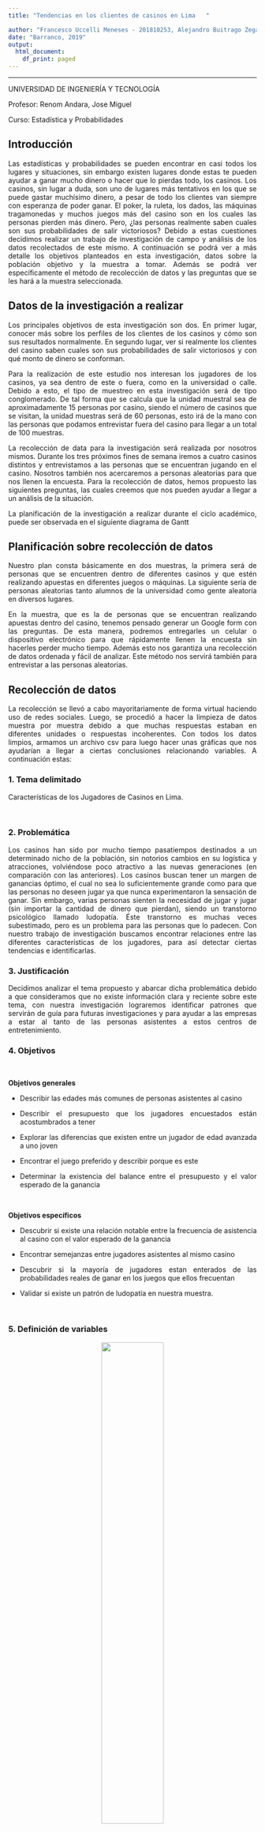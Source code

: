 ```yaml
---
title: "Tendencias en los clientes de casinos en Lima   "

author: "Francesco Uccelli Meneses - 201810253, Alejandro Buitrago Zegarra - 201820079, Carlos Mazuelos Selem - 201810195, Santiago Madariaga Collado - 201810677"
date: "Barranco, 2019"
output:
  html_document:
    df_print: paged
---
```


---

UNIVERSIDAD DE INGENIERÍA Y TECNOLOGÍA 


Profesor:
Renom Andara, Jose Miguel

Curso:
Estadística y Probabilidades
 


## Introducción

Las estadísticas y probabilidades se pueden encontrar en casi todos los lugares y situaciones, sin embargo existen lugares donde estas te pueden ayudar a ganar mucho dinero o hacer que lo pierdas todo, los casinos. Los casinos, sin lugar a duda, son uno de lugares más tentativos en los que se puede gastar muchísimo dinero, a pesar de todo los clientes van siempre con esperanza de poder ganar. El poker, la ruleta, los dados, las máquinas tragamonedas y muchos juegos más del casino son en los cuales las personas pierden más dinero. Pero, ¿las personas realmente saben cuales son sus probabilidades de salir victoriosos? Debido a estas cuestiones decidimos realizar un trabajo de investigación de campo y análisis de los datos recolectados de este mismo. A continuación se podrá ver a más detalle los objetivos planteados en esta investigación, datos sobre la población objetivo y la muestra a tomar. Además se podrá ver específicamente el método de recolección de datos y las preguntas que se les hará a la muestra seleccionada.

## Datos de la investigación a realizar

Los principales objetivos de esta investigación son dos. En primer lugar, conocer más sobre los perfiles de los clientes de los casinos y cómo son sus resultados normalmente. En segundo lugar, ver si realmente los clientes del casino saben cuales son sus probabilidades de salir victoriosos y con qué monto de dinero se conforman. 

Para la realización de este estudio nos interesan los jugadores de los casinos, ya sea dentro de este o fuera, como en la universidad o calle. Debido a esto, el tipo de muestreo en esta investigación será de tipo conglomerado. De tal forma que se calcula que la unidad muestral sea de aproximadamente 15 personas por casino, siendo el número de casinos que se visitan, la unidad muestras será de 60 personas, esto irá de la mano con las personas que podamos entrevistar fuera del casino para llegar a un total de 100 muestras.

La recolección de data para la investigación será realizada por nosotros mismos. Durante los tres próximos fines de semana iremos  a cuatro casinos distintos y entrevistamos a las personas que se encuentran jugando en el casino. Nosotros también nos acercaremos a personas aleatorias para que nos llenen la encuesta. Para la recolección de datos, hemos propuesto las siguientes preguntas, las cuales creemos que nos pueden ayudar a llegar a un análisis de la situación. 


La planificación de la investigación a realizar  durante el ciclo académico, puede ser observada en el siguiente diagrama de Gantt


## Planificación sobre recolección de datos 

Nuestro plan consta básicamente en dos muestras, la primera será de personas que se encuentren dentro de diferentes casinos y que estén realizando apuestas en diferentes juegos o máquinas. La siguiente sería de personas aleatorias tanto alumnos de la universidad como gente aleatoria en diversos lugares.

En la muestra, que es la de personas que se encuentran realizando apuestas dentro del casino, tenemos pensado generar un Google form con las preguntas. De esta manera, podremos entregarles un celular o dispositivo electrónico para que rápidamente llenen la encuesta sin hacerles perder mucho tiempo. Además esto nos garantiza una recolección de datos ordenada y fácil de analizar. Este método nos servirá también para entrevistar a las personas aleatorias.


## Recolección de datos

La recolección se llevó a cabo mayoritariamente de forma virtual haciendo uso de redes sociales. Luego, se procedió a hacer la limpieza de datos muestra por muestra debido a que muchas respuestas estaban en diferentes unidades o respuestas incoherentes. Con todos los datos limpios, armamos un archivo csv para luego hacer unas gráficas que nos ayudarían a llegar a ciertas conclusiones relacionando variables. A continuación estas:



<style>
body {
text-align: justify}
</style>



### 1. Tema delimitado

Características de los Jugadores de Casinos en Lima.

<br>

### 2. Problemática

Los casinos han sido por mucho tiempo pasatiempos destinados a un determinado nicho de la población, sin notorios cambios en su logística y atracciones, volviéndose poco atractivo a las nuevas generaciones (en comparación con las anteriores). Los casinos buscan tener un margen de ganancias óptimo, el cual no sea lo suficientemente grande como para que las personas no deseen jugar ya que nunca experimentaron la sensación de ganar. Sin embargo, varias personas sienten la necesidad de jugar y jugar (sin importar la cantidad de dinero que pierdan), siendo un transtorno psicológico llamado ludopatía. Éste transtorno es muchas veces subestimado, pero es un problema para las personas que lo padecen. Con nuestro trabajo de investigación buscamos encontrar relaciones entre las diferentes características de los jugadores, para así detectar ciertas tendencias e identificarlas.
<br>


### 3. Justificación

Decidimos analizar el tema propuesto y abarcar dicha problemática debido a que consideramos que no existe información clara y reciente sobre este tema, con nuestra investigación lograremos identificar patrones que servirán de guía para futuras investigaciones y para ayudar a las empresas a estar al tanto de las personas asistentes a estos centros de entretenimiento.
<br>


### 4. Objetivos


<br>

**Objetivos generales**

* Describir las edades más comunes de personas asistentes al casino

* Describir el presupuesto que los jugadores encuestados están acostumbrados a tener

* Explorar las diferencias que existen entre un jugador de edad avanzada a uno joven

* Encontrar el juego preferido y describir porque es este

* Determinar la existencia del balance entre el presupuesto y el valor esperado de la ganancia

<br>


**Objetivos específicos**

* Descubrir si existe una relación notable entre la frecuencia de asistencia al casino con el valor esperado de la ganancia

* Encontrar semejanzas entre jugadores asistentes al mismo casino

* Descubrir si la mayoría de jugadores estan enterados de las probabilidades reales de ganar en los juegos que ellos frecuentan

* Validar si existe un patrón de ludopatía en nuestra muestra.
<br>

<br>




### 5. Definición de variables

<center> ![](preguntas.png){width=50%} </center>


### 6. Preguntas de investigación:


**Preguntas descriptivas:**

1 ¿Cuál es el casino más visitado?

2 ¿Los integrantes de la muestra tienen idea de sus reales posibilidades de ganar?

3 ¿Quiénes tienen mayor interés en el casino (hombres o mujeres)?

4 ¿Cuál es el juego preferido?

5 ¿Cuál es el resultado más frecuente (ganar o perder)?

6 ¿A qué edad en promedio se empezo a ir al casino?



**Preguntas exploratorias:**

7 ¿Existe relación entre el presupuesto y la edad?

8 ¿La ganancia esperada tiene relación con el presupuesto?

9 ¿Existe relación entre la satisfaccion obtenida al jugar y el resultado general (ganar o perder frecuentemente) ? 

10 ¿Qué diferencias hay en pérdida aceptada y 


**Preguntas inferenciales:**

11 ¿La frecuencia con la que una persona asiste al casino influye sobre su aceptación de pérdida?

12 ¿Las personas que asisten más de 5 veces al mes creen que ganan siempre?

**Preguntas predictivas:**

13 ¿Se puede conocer la satisfacción de un cliente sabiendo la frecuencia mensual?

14 ¿Es posible predecir la ganancia esperada de un jugador sabiendo su nivel de satisfacción al jugar?

**Preguntas mecanísticas**

15 ¿Cómo afecta a la tolerancia a perder el conocimiento sobre las probabilidades de ganar?

16 ¿De qué manera determina la edad la regularidad de los clientes?

**Preguntas casuales**

17 ¿Qué factores influyen en el juego preferido de los clientes?

18 ¿Qué factores determinan la ganancia máxima? 

  

```r


library("graphics")

library("grid")
library("ggplot2") # beautiful graphs

library("ggthemes") # nice themes for ggplot2

library("ggbeeswarm") # "beeswarm" plots

library("cowplot") # arrrange graphs

library("pander") # nice tables

library("psych") # nice table of descriptive statistics

library("fdth") # carga la extensión fdth (para el calculo de distribución de frecuencias.

DF<-readr::read_csv("Casino.csv")
DF$`Ganancia maxima`<-round(DF$`Ganancia maxima`)
DF$`Perdida Maxima`<-round(DF$`Perdida Maxima`)
DF$Presupuesto<-round(DF$Presupuesto)

```


### Respuetas a las preguntas

**Preguntas descriptivas:**

* ¿Cuál es el casino más visitado?

```r
###<
a<-table(DF$Casino)

```


* ¿Los integrantes de la muestra tienen idea de sus reales posibilidades de ganar?

```r
na.omit(DF)
al<-table(DF$`Probabilidad de Ganar`)
plot(al, xlab = "Probabilidad de ganar", ylab="Cantidad de clientes")
```

¿Quiénes tienen mayor interés en el casino (hombres o mujeres)?

```r

sas_hombres<-DF[which(DF$Sexo=="Hombre"),]$Satisfaccion
sas_mujeres<-DF[which(DF$Sexo=="Mujer"),]$Satisfaccion
 boxplot(sas_hombres,sas_mujeres,col=c("cyan2","skyblue2"),main="Sexo",ylab="Inter[es en el casino", names=c("Hombre","Mujer"))
abline(h=mean(sas_hombres),col="skyblue2",lwd=2)
abline(h=mean(sas_mujeres),col="cyan2",lwd=2)
```


¿Cuál es el juego más jugado?

```r
a<-table(DF$`Juego preferido`)
barplot(a, col = "1")
##

```


¿Cuál es el resultado más frecuente (ganar o perder)?

```r
a<-table(DF$Resultado)
barplot(a)
###
```



¿A qué edad en promedio se empezo a ir al casino?


```r
barplot(table(DF$`Edad de primera vez`), main = "Edades")

```





### Respuesta a preguntas exploratorias:

¿Existe una relacion entre presupuesto y edad?



```r
plot(DF$Edad,DF$Presupuesto,xlab="Edad",ylab="Presupuesto",col="blue")
```



¿La ganancia esperada tiene relación con el presupuesto?

```r
table(DF$`Ganancia maxima`, DF$Presupuesto)

plot(DF[which(DF$`Ganancia maxima`<800),]$`Ganancia maxima`, DF[which(DF$`Ganancia maxima`<800),]$Presupuesto,xlab="Ganancia maxima",ylab="Presupuesto", main="Ganancia vs presupuesto")
```




* ¿Existe relación entre la satisfaccion obtenida al jugar y el resultado general (ganar o perder frecuentemente) ? 


```r
boxplot(DF$Satisfaccion~DF$Resultado)
plot(DF$Presupuesto~DF$Satisfaccion)
ggplot(data = DF,aes(x=DF$Resultado,y=DF$Satisfaccion,fill=DF$Resultado))+geom_boxplot()+labs(title = "Satisfaccion por resultado",x="Resultado",y="Satisfaccion")+geom_hline(yintercept=7,color="red")+geom_hline(yintercept=6.625,color="green")+geom_hline(yintercept=4.142857,color="blue")
mean(DF[which(DF$Resultado=="Gana"),]$Satisfaccion)
mean(DF[which(DF$Resultado=="Pierde"),]$Satisfaccion)
mean(DF[which(DF$Resultado=="Ninguna"),]$Satisfaccion)
```

### Preguntas inferenciales




¿Es coherente afirmar que un cliente con alta satisfacción asiste constantemente al casino y su perdida esperada es relativamente mayor?

Para responder la pregunta, usamos una grafica que represente la satisfaccion vs la frecuencia mensual de asistencia del jugador. Luego, por medio de la funcion geom_smooth, usamos el modelo de regresion lineal "lm" para intentar hallar una relación:

```r
k<-ggplot(data = DF, aes(x=DF$Satisfaccion,y=DF$`Frecuencia mensual`))
k+geom_point()

mm <- lm(DF$`Frecuencia mensual`~DF$Satisfaccion)
summary(mm)
satis<-subset(DF, DF$Satisfaccion>=6)
y=0.025
d=0.025

gg<-k +  stat_density2d(aes(fill = ..density..^0.5), geom = "tile", contour = FALSE, n = 200) +   scale_fill_continuous(low = "white", high = "dodgerblue4")
gg+geom_smooth(method = lm, se=FALSE)+ylim(0,15) + labs(x="Satisfaccion", y="Frecuencia mensual", fill="Densidad")

```

Con un $r^2$ de 0.4113, podemos señalar que existe una suficiente relación entre las variables.


Utilizaremos un nivel de confianza del 0.16 para hallar el estadístico de prueba:

```r
mean(satis$`Frecuencia mensual`)
sd(satis$`Frecuencia mensual`)
t.test(satis$`Frecuencia mensual`,mu=3,alternative = "g",conf.level = 0.16)
```

**Descripción: **


```r
nsatis<-subset(DF,DF$Satisfaccion<6)
nsatis<-nsatis[complete.cases(nsatis),]
muh<-(mean(nsatis$`Perdida Maxima`))
t.test(satis$`Perdida Maxima`,nsatis$`Perdida Maxima`,conf.level = 0.9)
```




```r
DFC<-DF
DFC[which(DFC$Satisfaccion>=6),]$Satisfaccion<-"Alta"
DFC[which(DFC$Satisfaccion<6),]$Satisfaccion<-"Baja"
DFC[which(DFC$`Perdida Maxima`>100),]$`Perdida Maxima`<-175
DFC[which(DFC$`Perdida Maxima`<=100 & DF$`Perdida Maxima`>50),]$`Perdida Maxima`<-75
DFC[which(DFC$`Perdida Maxima`<=50 & DFC$`Perdida Maxima`>30),]$`Perdida Maxima`<-35
DFC[which(DFC$`Perdida Maxima`<=30 & DFC$`Perdida Maxima`>20),]$`Perdida Maxima`<-25
DFC[which(DFC$`Perdida Maxima`<=20 & DFC$`Perdida Maxima`>10),]$`Perdida Maxima`<-20
DFC[which(DFC$`Perdida Maxima`<=10),]$`Perdida Maxima`<-5

DFC[which(DFC$`Perdida Maxima`==175),]$`Perdida Maxima`<-"100 - +"
DFC[which(DFC$`Perdida Maxima`==75),]$`Perdida Maxima`<-"50 - 100"
DFC[which(DFC$`Perdida Maxima`==35),]$`Perdida Maxima`<-"30 - 50"
DFC[which(DFC$`Perdida Maxima`==25),]$`Perdida Maxima`<-"20 - 30"
DFC[which(DFC$`Perdida Maxima`==20),]$`Perdida Maxima`<-"10 - 20"
DFC[which(DFC$`Perdida Maxima`==5),]$`Perdida Maxima`<-"0 - 10"

estos<-as.data.frame(table(DFC$Satisfaccion, DFC$`Perdida Maxima`))

ggplot(data = estos, mapping = aes(x = estos$Var1, y = estos$Freq, fill = estos$Var2, order=estos$Var2)) + geom_bar(stat="identity", position="stack")+labs(x="Satisfaccion", y="Perdida maxima",fill="Perdida maxima")+theme_update()
```







¿Existe suficiente evidencia para señalar que la mayoría de personas que juegan a la maquina tragamonedas, son mayores que las que juegan los demas juegos?

Para responder esta pregunta, se preparará un data frame, con las edades como variable categórica:
```r
dfp<-DF
max(DF$Edad)
dfp[which(dfp$Edad>44),]$Edad<-45
dfp[which(dfp$Edad<=44),]$Edad<-40

dfp[which(dfp$Edad==45),]$Edad<-"45 - 73"
dfp[which(dfp$Edad==40),]$Edad<-"0 - 44"
pref<-as.data.frame(table(dfp$Edad,dfp$`Juego preferido`))
ggplot(data = pref, mapping = aes(x = pref$Var1, y = pref$Freq, fill = pref$Var2))+geom_bar(stat="identity", position="dodge") + ylab("Cantidad de clientes") + xlab("Rango de edades") + ggtitle("Edades y juegos preferidos") + labs(fill="Juego")
```


Sacamos las medias de cada conjunto, de los que prefieren la maquina tragamoneda
Y de los que prefieren los demás juegos

```r
nmaq<-subset(DF$Edad,DF$`Juego preferido` == "maquina tragamoneda")
maq<-subset(DF$Edad,DF$`Juego preferido` != "maquina tragamoneda")
```



Prueba de hipotesis
$H[0]$: edad de no tragamonedoas = edad de tragamonedas
$H[1]$: edad de no tragamonedoas =/ $ edad de tragamonedas

```r
t.test(nmaq,maq,conf.level = 0.9,alternative = "two.sided")
```


Como demuestra la prueba de hipotesis, aceptamos la hipótesis nula, concluyendo que la edad promedio de las personas que no les gusta la maquina tragamonedas, 1.5 veces menor en el mayor de los casos, con una confianza del 75%.











## Preguntas predictivas


#  ¿Es posible predecir la ganancia esperada de un jugador sabiendo su nivel de satisfaccion al jugar?
 Grafica Ganancia Máxima vs Nivel de satisfacción al jugar


```r
satisfaccionaljugar<-DF$Satisfaccion[which(DF$`Ganancia maxima`<1500)]
gananciaesperada<-(DF$`Ganancia maxima`[which(DF$`Ganancia maxima`<1500)])
plot(satisfaccionaljugar,gananciaesperada
     ,main="Ganancia esperada segun satisfacción"
     ,ylab="Ganancia esperada"
     ,xlab="satisfacción"
     ,xlim=c(0,10))
     
     
abline(lm(satisfaccionaljugar~gananciaesperada), col="blue")
coeficiente_es<-c("r:",round(cor(satisfaccionaljugar, gananciaesperada),2))
legend(25, 70,legend=c(coeficiente_es),cex=0.8)
summary(lm(gananciaesperada~satisfaccionaljugar))

```



# ¿Se puede conocer la satisfacción de un cliente sabiendo la frecuencia mensual?




```r

p1<-ggplot(data = DF, aes(x =  DF$Satisfaccion, y =DF$`Frecuencia mensual`))
```


```r
p1 +
  stat_density_2d(aes(fill = ..level..), geom = "polygon") +  scale_fill_gradient(low = "blue", high = "red") +  labs(title ="Density Plot of Outcome by Predictor") + geom_point(color = "orange", size =3) + theme_solarized(light =  FALSE) + scale_color_solarized("blue") + labs(x="Satisfacción", y="Frecuencua Mensual", title = "Densidad de Frecuencia mensual por satisfacción", caption = "Densidad no uniforme", fill="Nivel")
```





```r
ax<-lm(DF$Satisfaccion~DF$`Frecuencia mensual`)
summary(ax)
plot(ax)
```


```r

p1 + geom_smooth() + geom_point(color = "orange") + labs(title="Regresión suavizada",x="Satisfacción",y="Frecuencia Mensual") +xlim(1,10)
p1a<-loess(DF$`Frecuencia mensual`~DF$Satisfaccion, span = 0.1)
summary(p1a)
smp1a<-predict(p1a)
```

```r
library(ggplot2)
satisfaccionaljugar<-DF$Satisfaccion
frec<-DF$`Frecuencia mensual`
ggplot(data = DF,aes(x=satisfaccionaljugar,y=frec))+stat_density2d(aes(fill = ..density..^0.5), geom = "tile", contour = FALSE, n = 200) +   scale_fill_continuous(low = "white", high = "dodgerblue4") + geom_smooth(method = lm)+ylim(0,10)+labs(x="Satisfaccion",y="Frecuencia Mensual",fill="Densidad")
summary(lm(DF$`Frecuencia mensual`~DF$Satisfaccion))
```



¿Es posible predecir la ganancia esperada de un jugador sabiendo su nivel de satisfaccion al jugar?
 Grafica Ganancia Esperada vs Nivel de satisfacción al jugar


```r
satisfaccionaljugar<-DF$Satisfaccion[which(DF$`Ganancia maxima`<1500)]
gananciaesperada<-(DF$`Ganancia maxima`[which(DF$`Ganancia maxima`<1500)])
plot(satisfaccionaljugar,gananciaesperada
     ,main="Ganancia esperada segun satisfacción"
     ,ylab="Ganancia esperada"
     ,xlab="satisfacción"
     ,xlim=c(0,10)
,ylim=c(0,800))

     
     
abline(lm(satisfaccionaljugar~gananciaesperada), col="blue")
coeficiente_es<-c("r:",round(cor(satisfaccionaljugar, gananciaesperada),2))
legend(25, 70,legend=c(coeficiente_es),cex=0.8)
summary(lm(gananciaesperada~satisfaccionaljugar))
```





## Preguntas macanísticas


15 ¿Cómo afecta a la tolerancia a perder el conocimiento sobre las probabilidades de ganar?

En esta pregunta se va a analizar si hay alguna relación entre la tolerancia a perder dinero en el casino y el conocimiento de las probabilidades de ganar. Lógicamente, si una persona sabe que sus probabilidades de ganar son bajas, debería de tolerar más la pérdida.

```r

probabilidad<- (DF$`Probabilidad de Ganar`)
tolerancias <- (DF$`Perdida Maxima`)
probabilidad
tolerancias
```



Como podemos ver, si hay una relación directa entre las tolerancias y la idea sobre probabilidades de ganar



16 ¿De qué manera determina el casino la regularidad de los clientes?

En esta pregunta vmaos ha analizar si la edad de kis encuestados afecta la regularidad con la que van al casino. Esto se podría deber a diferentes niveles de estabilidad económica, tiempo libre, etc. 

Por otro lado, en el capítulo 5 de la tésis "ESTUDIO SOBRE LA REPUTACIÓN PERCIBIDA POR LOS
CLIENTES POTENCIALES, ENFOCADO EN LAS DIMENSIONES
DE LA ÉTICA Y RESPONSABILIDAD CORPORATIVA, Y
CALIDAD DEL SERVICIO EN LAS SALAS MÁS EXCLUSIVAS
DEL SECTOR DE JUEGOS DE CASINOS Y MÁQUINAS
TRAGAMONEDAS EN LOS DISTRITOS DE INDEPENDENCIA,
SAN MIGUEL, MIRAFLORES, SAN ISIDRO, SANTIAGO DE
SURCO, MAGDALENA Y LINCE"(CABRERA LEIVA, Will Jhino) se menciona el análisis de una pregunta relativamente parecida, la diferencia es que se divide la frecuencia y las edades de una manera diferente. Resaltando una gran mayoría de frecuencia en relación a los clientes entre 35 y 56 años.

```r
mec1 <- table(DF$`Frecuencia mensual`,DF$Edad)
barplot(mec1, main="Distribucion de frecuencias y edad",
  xlab="Edad", col=c("darkblue"),ylab = "Frecuencia mensual")

```


Para esto vamos a comparar las medias de frecuencia mensual según la edad. 

```r

fiesta<-na.omit(DF$`Frecuencia mensual`[which(DF$Casino=="Fiesta")])
mean(fiesta)
atlantic<-na.omit(DF$`Frecuencia mensual`[which(DF$Casino=="Atlantic")])
atlantic
mean(atlantic)
ninguno<-na.omit(DF$`Frecuencia mensual`[which(DF$Casino=="Ninguno")])
mean(ninguno)
```





Como se puede ver, la media de frecuencia en los clientes del casino FIesta es mucho mas alta. Esto nos dice, por lo menos para nuestra muestra, que exiten factores que hacen que los clientes sean mas fieles en ese casino.




## Preguntas casuales:

17 ¿Influye la edad en el juego preferido de los clientes?

Si bien anteriormente analizamos la relación entre la edad y la frecuencia de asitsencia al casino, en esta pregunta veremos si hay una relación entre la edad y el juego preferido de los clientes: 


```r
edad<-na.omit(DF$Edad)
juego<-na.omit(DF$Juego)
```

plot(juego,edad,xlab="Juego favorito",ylab="Edad", main="Juego favorito vs Edad")



Como podemos ver en la gráfica,en realidad no hay ninguna particularidad entre los firenetes juegos favoritos. Esta falta de relación probablemente se da a que el juego favorito es muy subjetivo.Si por ejemplo, evauluáramos el juego más jugado, se podría encontrar una relación. Pero, para este caso, se podría concluir que , al menos en nuestra muestra, no hay una aparente relación. 




18 ¿Qué factores determinan la ganancia máxima? 

Dado, que nosotros conocemos teoria de probabilidades, si evlaumos las posibilidades de en este ejemplo: 

Posibilidades de Duplicar tu dinero en porcentaje


Ruleta
```r
(17/36)*100
```


En máquina tragamonedas:

La mayoría de máquina de tragamonedas tienen un retorno de entre 80 y 95 céntimos de retorno por sol invertido. Sin embargo, dado que hay muchos premios distintos que ocurren con frecuencias muy diferentes, no se puede determinar la probabilidad de duplicar tu dinero. 

En blackjack:

La probabilidad de ganar en este juego esta severmente influenciada por las regals con las que se juega, cada casino tiene diferentes reglas que beneficias más al jugador o a la casa.  



En una situación irrealistamente positiva para el jugadpr :Si consideramos que se juega con un solo deck, el dealer pide hasta 17 y el pago de blackjack

Probabilidad de sacar blackjack, pago 3/2
```r
result <-4*16/choose(52,2)
result
```

 



Probabilidad de ganar la mano
 Dada la gran cantidad de variables que entran en juego al calcular una sola mano lo calcularemos con lo que se sabe que tiene de ventaja casa en un juego general de blackjack que es 0.05 entonces :
 
 Aproximados: 
Probabilidad de ganar:44
Probabilidad de de perder:48
Probabilidad de empatar: 8




## Preguntas macanísticas


15 ¿Cómo afecta a la tolerancia a perder el conocimiento sobre las probabilidades de ganar?

En esta pregunta se va a analizar si hay alguna relación entre la tolerancia a perder dinero en el casino y el conocimiento de las probabilidades de ganar. Lógicamente, si una persona sabe que sus probabilidades de ganar son bajas, debería de tolerar más la pérdida.

```r

probabilidad<- (DF$Probabilidad.de.Ganar)
tolerancias <- (DF$Perdida.Maxima)
probabilidad
tolerancias
```



Como podemos ver, si hay una relación directa entre las tolerancias y la idea sobre probabilidades de ganar



16 ¿De qué manera determina la la regularidad de los clientes?

En esta pregunta vmaos ha analizar si la edad de los encuestados afecta la regularidad con la que van al casino. Esto se podría deber a diferentes niveles de estabilidad económica, tiempo libre, etc. 

Por otro lado, en el capítulo 5 de la tésis "ESTUDIO SOBRE LA REPUTACIÓN PERCIBIDA POR LOS
CLIENTES POTENCIALES, ENFOCADO EN LAS DIMENSIONES
DE LA ÉTICA Y RESPONSABILIDAD CORPORATIVA, Y
CALIDAD DEL SERVICIO EN LAS SALAS MÁS EXCLUSIVAS
DEL SECTOR DE JUEGOS DE CASINOS Y MÁQUINAS
TRAGAMONEDAS EN LOS DISTRITOS DE INDEPENDENCIA,
SAN MIGUEL, MIRAFLORES, SAN ISIDRO, SANTIAGO DE
SURCO, MAGDALENA Y LINCE"(CABRERA LEIVA, Will Jhino) se menciona el análisis de una pregunta relativamente parecida, la diferencia es que se divide la frecuencia y las edades de una manera diferente. Resaltando una gran mayoría de frecuencia en relación a los clientes entre 35 y 56 años.

```r
mec1 <- table(DF$`Frecuencia mensual`,DF$Edad)
length(DF$`Frecuencia mensual`)
length(DF$Edad)
barplot(mec1, main="Distribucion de frecuencias y edad",
  xlab="Edad", col=c("darkblue"),ylab = "Frecuencia mensual")

```


Para esto vamos a comparar las medias de frecuencia mensual según la edad. 

```r

joven<-na.omit(DF$Frecuencia.mensual[which(DF$Edad<35)])
mean(joven)
adulto<-na.omit(DF$Frecuencia.mensual[which(DF$Edad<56,DF$Edad>35)])

mean(adulto)
adultomayor<-na.omit(DF$Frecuencia.mensual[which(DF$Edad>56)])
mean(adultomayor)
```





Como se puede ver, la media de frecuencia en los clientes del casino FIesta es mucho mas alta. Esto nos dice, por lo menos para nuestra muestra, que exiten factores que hacen que los clientes sean mas fieles en ese casino.




### Conclusión

En conclusión, pudimos analizar respuestas obtenidas mediante encuentas para luego de separarlas por variables y posteriormente correlacionarlas para poder ir formulando hipótesis y corroborarlas con nuestros datos. Mediante muchos tipod de preguntas planteadas, pudimos hallar relaciones. Dado que durante el ciclo no hemos todas las herramientas necesarias para contestar bien las preguntas causales y mecanisticas. Por esta razón, hemos simplemente hecho nuestro mejor intento para ganar información que podría ayudarnos a responder la pregunta en el futuro, nos hemos basado en fuentes académicas, cálculos probabilísticos y análisas de nuestros datos.Respecto a las mecanísticas : Como podemos ver en las gráficas, las personas mayores parecen tener una mayor frecuencia de asistencia y las personas que no conocen sus reales probabilidades de ganar suelen tolerar más las pérdidas. Respecto a las preguntas causales, parece que hay una relación entre el juego favorito y la edad. También se puede observar como varía la ganancia según el juego preferido. Con las respuestas de las preguntas predictivas, podemos afirmar que la ganancia esperada no es explicada por el nivel de satisfacción y que la satisfacción del cliente podría estar relacionada a la frecuencia de asistencia mensual. Esto y más nos ayuda a sacar conclusiones y validar o no hipótesis varias. Se podría usar el estudio para hacer inferencias sobre rasgos de ludopatía en personas.
